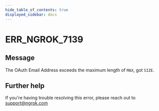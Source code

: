 ```yaml
---
hide_table_of_contents: true
displayed_sidebar: docs
---
```



# ERR_NGROK_7139

## Message

The OAuth Email Address exceeds the maximum length of `MAX`, got `SIZE`.

<ErrorDetails error="err_ngrok_7139" />

## Further help

If you're having trouble resolving this error, please reach out to [support@ngrok.com](mailto:support@ngrok.com?subject=Help%20with%20ERR_NGROK_7139)
